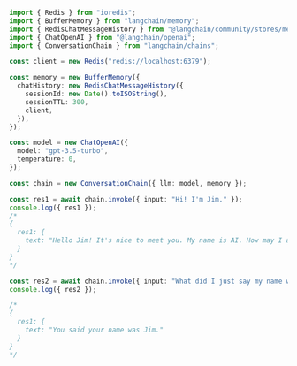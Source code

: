 ```typescript
import { Redis } from "ioredis";
import { BufferMemory } from "langchain/memory";
import { RedisChatMessageHistory } from "@langchain/community/stores/message/ioredis";
import { ChatOpenAI } from "@langchain/openai";
import { ConversationChain } from "langchain/chains";

const client = new Redis("redis://localhost:6379");

const memory = new BufferMemory({
  chatHistory: new RedisChatMessageHistory({
    sessionId: new Date().toISOString(),
    sessionTTL: 300,
    client,
  }),
});

const model = new ChatOpenAI({
  model: "gpt-3.5-turbo",
  temperature: 0,
});

const chain = new ConversationChain({ llm: model, memory });

const res1 = await chain.invoke({ input: "Hi! I'm Jim." });
console.log({ res1 });
/*
{
  res1: {
    text: "Hello Jim! It's nice to meet you. My name is AI. How may I assist you today?"
  }
}
*/

const res2 = await chain.invoke({ input: "What did I just say my name was?" });
console.log({ res2 });

/*
{
  res1: {
    text: "You said your name was Jim."
  }
}
*/
```